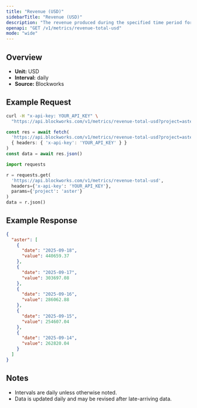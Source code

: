 ```yaml
---
title: "Revenue (USD)"
sidebarTitle: "Revenue (USD)"
description: "The revenue produced during the specified time period for given project."
openapi: "GET /v1/metrics/revenue-total-usd"
mode: "wide"
---
```


## Overview

- **Unit:** USD
- **Interval:** daily
- **Source:** Blockworks

## Example Request

<CodeGroup>

```bash cURL
curl -H "x-api-key: YOUR_API_KEY" \
  "https://api.blockworks.com/v1/metrics/revenue-total-usd?project=aster"
```

```typescript TypeScript
const res = await fetch(
  'https://api.blockworks.com/v1/metrics/revenue-total-usd?project=aster',
  { headers: { 'x-api-key': 'YOUR_API_KEY' } }
)
const data = await res.json()
```

```python Python
import requests

r = requests.get(
  'https://api.blockworks.com/v1/metrics/revenue-total-usd',
  headers={'x-api-key': 'YOUR_API_KEY'},
  params={'project': 'aster'}
)
data = r.json()
```

</CodeGroup>

## Example Response

```json
{
  "aster": [
    {
      "date": "2025-09-18",
      "value": 440659.37
    },
    {
      "date": "2025-09-17",
      "value": 303697.08
    },
    {
      "date": "2025-09-16",
      "value": 286062.88
    },
    {
      "date": "2025-09-15",
      "value": 254607.04
    },
    {
      "date": "2025-09-14",
      "value": 262820.04
    }
  ]
}
```

## Notes
- Intervals are daily unless otherwise noted.
- Data is updated daily and may be revised after late-arriving data.